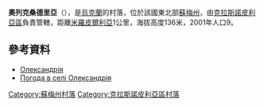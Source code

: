 {{coord|51|3|22|N|35|17|8|E|scale:100000_region:UA|display=title}}

'''奧列克桑德里亞'''（{{lang-uk|Олександрія}}），是[[烏克蘭|烏克蘭]]的村落，位於該國東北部[[蘇梅州|蘇梅州]]，由[[克拉斯諾皮利亞區|克拉斯諾皮利亞區]]負責管轄，距離[[米羅皮爾利亞_(克拉斯諾皮利亞區)|米羅皮爾利亞]]1公里，海拔高度136米，2001年人口9。

==參考資料==
* [http://w1.c1.rada.gov.ua/pls/z7502/A005?rdat1=02.02.2010&rf7571=29133 Олександрія]{{dead link|date=2017年12月 |bot=InternetArchiveBot |fix-attempted=yes }}
* [http://weather.in.ua/ua/symskaja/18756 Погода в селі Олександрія] {{Wayback|url=http://weather.in.ua/ua/symskaja/18756 |date=20160305103715 }}

{{DEFAULTSORT:Олександрія}}

[[Category:蘇梅州村落|Category:蘇梅州村落]]
[[Category:克拉斯諾皮利亞區村落|Category:克拉斯諾皮利亞區村落]]


{{Sumy-geo-stub}}